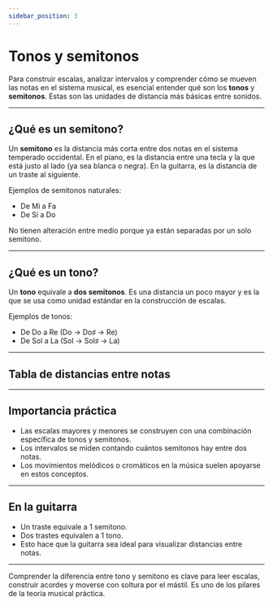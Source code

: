 ```yaml
---
sidebar_position: 3
---
```



# Tonos y semitonos

Para construir escalas, analizar intervalos y comprender cómo se mueven las notas en el sistema musical, es esencial entender qué son los **tonos** y **semitonos**. Estas son las unidades de distancia más básicas entre sonidos.

---

## ¿Qué es un semitono?

Un **semitono** es la distancia más corta entre dos notas en el sistema temperado occidental. En el piano, es la distancia entre una tecla y la que está justo al lado (ya sea blanca o negra). En la guitarra, es la distancia de un traste al siguiente.

Ejemplos de semitonos naturales:

- De Mi a Fa
- De Si a Do

No tienen alteración entre medio porque ya están separadas por un solo semitono.

---

## ¿Qué es un tono?

Un **tono** equivale a **dos semitonos**. Es una distancia un poco mayor y es la que se usa como unidad estándar en la construcción de escalas.

Ejemplos de tonos:

- De Do a Re (Do → Do♯ → Re)
- De Sol a La (Sol → Sol♯ → La)

---

## Tabla de distancias entre notas

<Table
  columns={['De', 'A', 'Distancia']}
  widths={[100, 100]}
  rows={[
    ['Do', 'Do♯', '1 semitono'],
    ['Do', 'Re', '1 tono'],
    ['Re', 'Re♯', '1 semitono'],
    ['Mi', 'Fa', '1 semitono'],
    ['Fa', 'Sol', '1 tono'],
    ['Si', 'Do', '1 semitono'],
  ]}
/>

---

## Importancia práctica

- Las escalas mayores y menores se construyen con una combinación específica de tonos y semitonos.
- Los intervalos se miden contando cuántos semitonos hay entre dos notas.
- Los movimientos melódicos o cromáticos en la música suelen apoyarse en estos conceptos.

---

## En la guitarra

- Un traste equivale a 1 semitono.
- Dos trastes equivalen a 1 tono.
- Esto hace que la guitarra sea ideal para visualizar distancias entre notas.

---

Comprender la diferencia entre tono y semitono es clave para leer escalas, construir acordes y moverse con soltura por el mástil. Es uno de los pilares de la teoría musical práctica.

<DonateButton />
